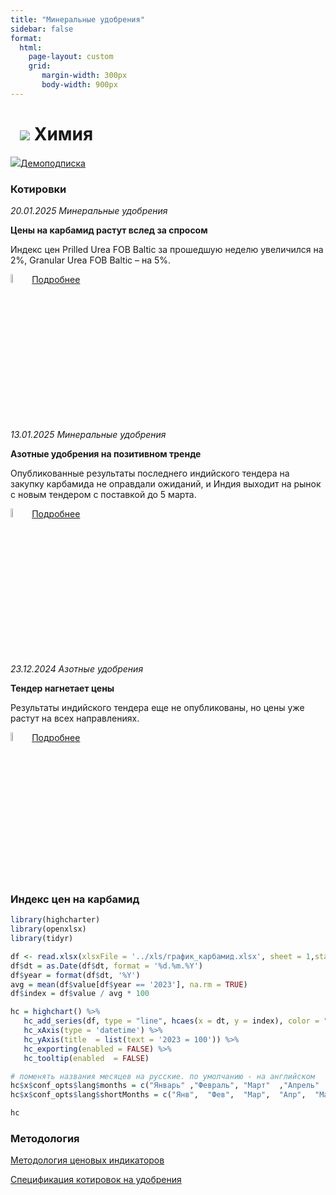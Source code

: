 ```yaml
---
title: "Минеральные удобрения"
sidebar: false
format: 
  html:
    page-layout: custom
    grid:
       margin-width: 300px
       body-width: 900px
---
```


# ![](../images/icon-chemicals.svg) Химия {.my-custom-class style="margin-left:3%;"}

![](../images/icon-subscription.svg)[Демоподписка](../demo-subscription.qmd)

::::: {.grid style="margin-left:0%"}
::: {.g-col-12 .g-col-sm-12 .g-col-xs-12 .g-col-xl-6 .g-col-md-6 .g-col-lg-6}
### Котировки

*20.01.2025 Минеральные удобрения*

**Цены на карбамид растут вслед за спросом**

Индекс цен Prilled Urea FOB Baltic за прошедшую неделю увеличился на 2%, Granular Urea FOB Baltic – на 5%.

![](../images/icon-locker.svg){width="6%"} [Подробнее](../demo-subscription.qmd)

*13.01.2025 Минеральные удобрения*

**Азотные удобрения на позитивном тренде**

Опубликованные результаты последнего индийского тендера на закупку карбамида не оправдали ожиданий, и Индия выходит на рынок с новым тендером с поставкой до 5 марта.

![](../images/icon-locker.svg){width="6%"} [Подробнее](../demo-subscription.qmd)

*23.12.2024 Азотные удобрения*

**Тендер нагнетает цены**

Результаты индийского тендера еще не опубликованы, но цены уже растут на всех направлениях.

![](../images/icon-locker.svg){width="6%"} [Подробнее](../demo-subscription.qmd)
:::

::: {.g-col-12 .g-col-sm-12 .g-col-xs-12 .g-col-xl-6 .g-col-md-6 .g-col-lg-6}
### Индекс цен на карбамид

```r

library(highcharter)
library(openxlsx)
library(tidyr)

df <- read.xlsx(xlsxFile = '../xls/график_карбамид.xlsx', sheet = 1,startRow = 1) 
df$dt = as.Date(df$dt, format = '%d.%m.%Y')
df$year = format(df$dt, '%Y')
avg = mean(df$value[df$year == '2023'], na.rm = TRUE)
df$index = df$value / avg * 100

hc = highchart() %>% 
   hc_add_series(df, type = "line", hcaes(x = dt, y = index), color = "#1A4AFC", name = "Индекс цен на карбамид", marker = list(enabled = FALSE)) %>% 
   hc_xAxis(type = 'datetime') %>% 
   hc_yAxis(title  = list(text = '2023 = 100')) %>% 
   hc_exporting(enabled = FALSE) %>% 
   hc_tooltip(enabled  = FALSE)

# поменять названия месяцев на русские. по умолчанию - на английском
hc$x$conf_opts$lang$months = c("Январь"	,"Февраль",	"Март"	,"Апрель"	,"Май",	"Июнь", "Июль",	"Август",	"Сентябрь",	"Октябрь",	"Ноябрь",	"Декабрь")
hc$x$conf_opts$lang$shortMonths = c("Янв", 	"Фев",	"Мар",	"Апр",	"Май",	"Июн",	"Июл",	"Авг",	"Сен",	"Окт",	"Ноя",	"Дек")

hc

```
:::
:::::

### Методология

[Методология ценовых индикаторов](../methodology/methodology-benchmark-pbc.qmd)

[Спецификация котировок на удобрения](../methodology/specs-fertilizers.qmd)
